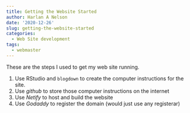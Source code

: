 ```yaml
---
title: Getting the Website Started
author: Harlan A Nelson
date: '2020-12-26'
slug: getting-the-website-started
categories:
  - Web Site development
tags:
  - webmaster
---
```


These are the steps I used to get my web site running.

1. Use RStudio and `blogdown` to create the computer instructions for the site.
2. Use *github* to store those computer instructions on the internet
3. Use *Netify* to host and build the website
4. Use *Godaddy* to register the domain (would just use any registerar)


